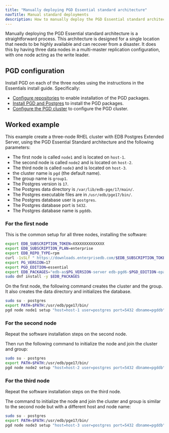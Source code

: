 ```yaml
---
title: "Manually deploying PGD Essential standard architecture"
navTitle: Manual standard deployments
description: How to manually deploy the PGD Essential standard architecture.
---
```


Manually deploying the PGD Essential standard architecture is a straightforward process. This architecture is designed for a single location that needs to be highly available and can recover from a disaster. It does this by having three data nodes in a multi-master replication configuration, with one node acting as the write leader.

## PGD configuration

Install PGD on each of the three nodes using the instructions in the Essentials install guide. Specifically:

* [Configure repositories](/pgd/6/essential-how-to/install/02-configure-repositories/) to enable installation of the PGD packages.
* [Install PGD and Postgres](/pgd/6/essential-how-to/install/03-installing-database-and-pgd/) to install the PGD packages.
* [Configure the PGD cluster](/pgd/6/essential-how-to/install/04-configuring-cluster/) to configure the PGD cluster.

## Worked example

This example  create a three-node RHEL cluster with EDB Postgres Extended Server, using the PGD Essential Standard architecture and the following parameters:

* The first node is called `node1` and is located on `host-1`.
* The second node is called `node2` and is located on `host-2`.
* The third node is called `node3` and is located on `host-3`.
* the cluster name is `pgd` (the default name).
* The group name is `group1`.
* The Postgres version is `17`.
* The Postgres data directory is `/var/lib/edb-pge/17/main/`.
* The Postgres executable files are in `/usr/edb/pge17/bin/`.
* The Postgres database user is `postgres`.
* The Postgres database port is `5432`.
* The Postgres database name is `pgddb`.

### For the first node

This is the common setup for all three nodes, installing the software:

```bash
export EDB_SUBSCRIPTION_TOKEN=XXXXXXXXXXXXXX
export EDB_SUBSCRIPTION_PLAN=enterprise
export EDB_REPO_TYPE=rpm
curl -1sSLf " https://downloads.enterprisedb.com/$EDB_SUBSCRIPTION_TOKEN/$EDB_SUBSCRIPTION_PLAN/setup.$EDB_REPO_TYPE.sh" | sudo -E bash
export PG_VERSION=17
export PGD_EDITION=essential
export EDB_PACKAGES="edb-as$PG_VERSION-server edb-pgd6-$PGD_EDITION-epas$PG_VERSION"
sudo dnf install -y $EDB_PACKAGES
```

On the first node, the following command creates the cluster and the group. It also creates the data directory and initializes the database.

```bash
sudo su - postgres
export PATH=$PATH:/usr/edb/pge17/bin/
pgd node node1 setup "host=host-1 user=postgres port=5432 dbname=pgddb" --pgdata /var/lib/edb-pge/17/main/ --group-name group1 --cluster-name pgd --create-group --initial-node-count 3
```

### For the second node

Repeat the software installation steps on the second node.

Then run the following command to initialize the node and join the cluster and group:

```bash
sudo su - postgres
export PATH=$PATH:/usr/edb/pge17/bin/
pgd node node2 setup "host=host-2 user=postgres port=5432 dbname=pgddb" --pgdata /var/lib/edb-pge/17/main/ --cluster-dsn "host=host-1 user=postgres port=5432 dbname=pgddb"
```

### For the third node

Repeat the software installation steps on the third node.

The command to initialize the node and join the cluster and group is similar to the second node but with a different host and node name:

```bash
sudo su - postgres
export PATH=$PATH:/usr/edb/pge17/bin/
pgd node node3 setup "host=host-3 user=postgres port=5432 dbname=pgddb" --pgdata /var/lib/edb-pge/17/main/ --cluster-dsn "host=host-1 user=postgres port=5432 dbname=pgddb"
```
